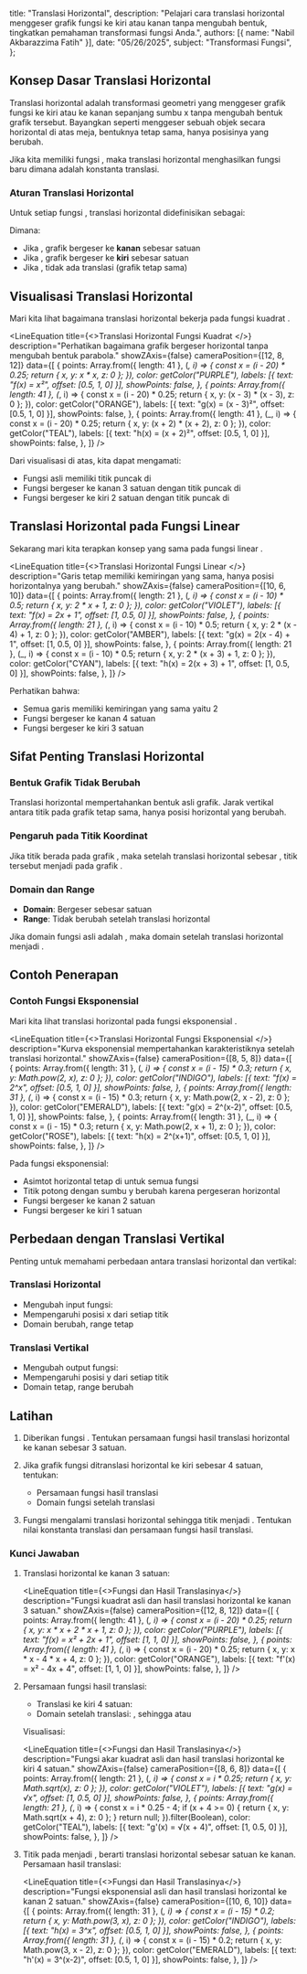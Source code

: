   title: "Translasi Horizontal",
  description: "Pelajari cara translasi horizontal menggeser grafik fungsi ke kiri atau kanan tanpa mengubah bentuk, tingkatkan pemahaman transformasi fungsi Anda.",
  authors: [{ name: "Nabil Akbarazzima Fatih" }],
  date: "05/26/2025",
  subject: "Transformasi Fungsi",
};


## Konsep Dasar Translasi Horizontal

Translasi horizontal adalah transformasi geometri yang menggeser grafik fungsi ke kiri atau ke kanan sepanjang sumbu x tanpa mengubah bentuk grafik tersebut. Bayangkan seperti menggeser sebuah objek secara horizontal di atas meja, bentuknya tetap sama, hanya posisinya yang berubah.

Jika kita memiliki fungsi <InlineMath math="f(x)" />, maka translasi horizontal menghasilkan fungsi baru <InlineMath math="g(x) = f(x - h)" /> dimana <InlineMath math="h" /> adalah konstanta translasi.

### Aturan Translasi Horizontal

Untuk setiap fungsi <InlineMath math="f(x)" />, translasi horizontal didefinisikan sebagai:

<BlockMath math="g(x) = f(x - h)" />

Dimana:
- Jika <InlineMath math="h > 0" />, grafik bergeser ke **kanan** sebesar <InlineMath math="h" /> satuan
- Jika <InlineMath math="h < 0" />, grafik bergeser ke **kiri** sebesar <InlineMath math="|h|" /> satuan
- Jika <InlineMath math="h = 0" />, tidak ada translasi (grafik tetap sama)

## Visualisasi Translasi Horizontal

Mari kita lihat bagaimana translasi horizontal bekerja pada fungsi kuadrat <InlineMath math="f(x) = x^2" />.

<LineEquation
  title={<>Translasi Horizontal Fungsi Kuadrat <InlineMath math="f(x) = x^2" /></>}
  description="Perhatikan bagaimana grafik bergeser horizontal tanpa mengubah bentuk parabola."
  showZAxis={false}
  cameraPosition={[12, 8, 12]}
  data={[
    {
      points: Array.from({ length: 41 }, (_, i) => {
        const x = (i - 20) * 0.25;
        return { x, y: x * x, z: 0 };
      }),
      color: getColor("PURPLE"),
      labels: [{ text: "f(x) = x²", offset: [0.5, 1, 0] }],
      showPoints: false,
    },
    {
      points: Array.from({ length: 41 }, (_, i) => {
        const x = (i - 20) * 0.25;
        return { x, y: (x - 3) * (x - 3), z: 0 };
      }),
      color: getColor("ORANGE"),
      labels: [{ text: "g(x) = (x - 3)²", offset: [0.5, 1, 0] }],
      showPoints: false,
    },
    {
      points: Array.from({ length: 41 }, (_, i) => {
        const x = (i - 20) * 0.25;
        return { x, y: (x + 2) * (x + 2), z: 0 };
      }),
      color: getColor("TEAL"),
      labels: [{ text: "h(x) = (x + 2)²", offset: [0.5, 1, 0] }],
      showPoints: false,
    },
  ]}
/>

Dari visualisasi di atas, kita dapat mengamati:
- Fungsi asli <InlineMath math="f(x) = x^2" /> memiliki titik puncak di <InlineMath math="(0, 0)" />
- Fungsi <InlineMath math="g(x) = (x - 3)^2" /> bergeser ke kanan 3 satuan dengan titik puncak di <InlineMath math="(3, 0)" />
- Fungsi <InlineMath math="h(x) = (x + 2)^2" /> bergeser ke kiri 2 satuan dengan titik puncak di <InlineMath math="(-2, 0)" />

## Translasi Horizontal pada Fungsi Linear

Sekarang mari kita terapkan konsep yang sama pada fungsi linear <InlineMath math="f(x) = 2x + 1" />.

<LineEquation
  title={<>Translasi Horizontal Fungsi Linear <InlineMath math="f(x) = 2x + 1" /></>}
  description="Garis tetap memiliki kemiringan yang sama, hanya posisi horizontalnya yang berubah."
  showZAxis={false}
  cameraPosition={[10, 6, 10]}
  data={[
    {
      points: Array.from({ length: 21 }, (_, i) => {
        const x = (i - 10) * 0.5;
        return { x, y: 2 * x + 1, z: 0 };
      }),
      color: getColor("VIOLET"),
      labels: [{ text: "f(x) = 2x + 1", offset: [1, 0.5, 0] }],
      showPoints: false,
    },
    {
      points: Array.from({ length: 21 }, (_, i) => {
        const x = (i - 10) * 0.5;
        return { x, y: 2 * (x - 4) + 1, z: 0 };
      }),
      color: getColor("AMBER"),
      labels: [{ text: "g(x) = 2(x - 4) + 1", offset: [1, 0.5, 0] }],
      showPoints: false,
    },
    {
      points: Array.from({ length: 21 }, (_, i) => {
        const x = (i - 10) * 0.5;
        return { x, y: 2 * (x + 3) + 1, z: 0 };
      }),
      color: getColor("CYAN"),
      labels: [{ text: "h(x) = 2(x + 3) + 1", offset: [1, 0.5, 0] }],
      showPoints: false,
    },
  ]}
/>

Perhatikan bahwa:
- Semua garis memiliki kemiringan yang sama yaitu 2
- Fungsi <InlineMath math="g(x) = 2(x - 4) + 1" /> bergeser ke kanan 4 satuan
- Fungsi <InlineMath math="h(x) = 2(x + 3) + 1" /> bergeser ke kiri 3 satuan

## Sifat Penting Translasi Horizontal

### Bentuk Grafik Tidak Berubah

Translasi horizontal mempertahankan bentuk asli grafik. Jarak vertikal antara titik pada grafik tetap sama, hanya posisi horizontal yang berubah.

### Pengaruh pada Titik Koordinat

Jika titik <InlineMath math="(a, b)" /> berada pada grafik <InlineMath math="f(x)" />, maka setelah translasi horizontal sebesar <InlineMath math="h" />, titik tersebut menjadi <InlineMath math="(a + h, b)" /> pada grafik <InlineMath math="f(x - h)" />.

### Domain dan Range

- **Domain**: Bergeser sebesar <InlineMath math="h" /> satuan
- **Range**: Tidak berubah setelah translasi horizontal

Jika domain fungsi asli adalah <InlineMath math="[c, d]" />, maka domain setelah translasi horizontal <InlineMath math="h" /> menjadi <InlineMath math="[c + h, d + h]" />.

## Contoh Penerapan

### Contoh Fungsi Eksponensial

Mari kita lihat translasi horizontal pada fungsi eksponensial <InlineMath math="f(x) = 2^x" />.

<LineEquation
  title={<>Translasi Horizontal Fungsi Eksponensial <InlineMath math="f(x) = 2^x" /></>}
  description="Kurva eksponensial mempertahankan karakteristiknya setelah translasi horizontal."
  showZAxis={false}
  cameraPosition={[8, 5, 8]}
  data={[
    {
      points: Array.from({ length: 31 }, (_, i) => {
        const x = (i - 15) * 0.3;
        return { x, y: Math.pow(2, x), z: 0 };
      }),
      color: getColor("INDIGO"),
      labels: [{ text: "f(x) = 2^x", offset: [0.5, 1, 0] }],
      showPoints: false,
    },
    {
      points: Array.from({ length: 31 }, (_, i) => {
        const x = (i - 15) * 0.3;
        return { x, y: Math.pow(2, x - 2), z: 0 };
      }),
      color: getColor("EMERALD"),
      labels: [{ text: "g(x) = 2^(x-2)", offset: [0.5, 1, 0] }],
      showPoints: false,
    },
    {
      points: Array.from({ length: 31 }, (_, i) => {
        const x = (i - 15) * 0.3;
        return { x, y: Math.pow(2, x + 1), z: 0 };
      }),
      color: getColor("ROSE"),
      labels: [{ text: "h(x) = 2^(x+1)", offset: [0.5, 1, 0] }],
      showPoints: false,
    },
  ]}
/>

Pada fungsi eksponensial:
- Asimtot horizontal tetap di <InlineMath math="y = 0" /> untuk semua fungsi
- Titik potong dengan sumbu y berubah karena pergeseran horizontal
- Fungsi <InlineMath math="g(x) = 2^{x-2}" /> bergeser ke kanan 2 satuan
- Fungsi <InlineMath math="h(x) = 2^{x+1}" /> bergeser ke kiri 1 satuan

## Perbedaan dengan Translasi Vertikal

Penting untuk memahami perbedaan antara translasi horizontal dan vertikal:

### Translasi Horizontal
- Mengubah input fungsi: <InlineMath math="f(x - h)" />
- Mempengaruhi posisi x dari setiap titik
- Domain berubah, range tetap

### Translasi Vertikal
- Mengubah output fungsi: <InlineMath math="f(x) + k" />
- Mempengaruhi posisi y dari setiap titik
- Domain tetap, range berubah

## Latihan

1. Diberikan fungsi <InlineMath math="f(x) = x^2 + 2x + 1" />. Tentukan persamaan fungsi hasil translasi horizontal ke kanan sebesar 3 satuan.

2. Jika grafik fungsi <InlineMath math="g(x) = \sqrt{x}" /> ditranslasi horizontal ke kiri sebesar 4 satuan, tentukan:
   - Persamaan fungsi hasil translasi
   - Domain fungsi setelah translasi

3. Fungsi <InlineMath math="h(x) = 3^x" /> mengalami translasi horizontal sehingga titik <InlineMath math="(0, 1)" /> menjadi <InlineMath math="(2, 1)" />. Tentukan nilai konstanta translasi dan persamaan fungsi hasil translasi.

### Kunci Jawaban

1. Translasi horizontal ke kanan 3 satuan: <InlineMath math="f'(x) = f(x - 3) = (x - 3)^2 + 2(x - 3) + 1 = x^2 - 4x + 4" />

   <LineEquation
     title={<>Fungsi <InlineMath math="f(x) = x^2 + 2x + 1" /> dan Hasil Translasinya</>}
     description="Fungsi kuadrat asli dan hasil translasi horizontal ke kanan 3 satuan."
     showZAxis={false}
     cameraPosition={[12, 8, 12]}
     data={[
       {
         points: Array.from({ length: 41 }, (_, i) => {
           const x = (i - 20) * 0.25;
           return { x, y: x * x + 2 * x + 1, z: 0 };
         }),
         color: getColor("PURPLE"),
         labels: [{ text: "f(x) = x² + 2x + 1", offset: [1, 1, 0] }],
         showPoints: false,
       },
       {
         points: Array.from({ length: 41 }, (_, i) => {
           const x = (i - 20) * 0.25;
           return { x, y: x * x - 4 * x + 4, z: 0 };
         }),
         color: getColor("ORANGE"),
         labels: [{ text: "f'(x) = x² - 4x + 4", offset: [1, 1, 0] }],
         showPoints: false,
       },
     ]}
   />

2. Persamaan fungsi hasil translasi:
    
   - Translasi ke kiri 4 satuan: <InlineMath math="g'(x) = g(x + 4) = \sqrt{x + 4}" />
   - Domain setelah translasi: <InlineMath math="x + 4 \geq 0" />, sehingga <InlineMath math="x \geq -4" /> atau <InlineMath math="[-4, \infty)" />

   Visualisasi:

   <LineEquation
     title={<>Fungsi <InlineMath math="g(x) = \sqrt{x}" /> dan Hasil Translasinya</>}
     description="Fungsi akar kuadrat asli dan hasil translasi horizontal ke kiri 4 satuan."
     showZAxis={false}
     cameraPosition={[8, 6, 8]}
     data={[
       {
         points: Array.from({ length: 21 }, (_, i) => {
           const x = i * 0.25;
           return { x, y: Math.sqrt(x), z: 0 };
         }),
         color: getColor("VIOLET"),
         labels: [{ text: "g(x) = √x", offset: [1, 0.5, 0] }],
         showPoints: false,
       },
       {
         points: Array.from({ length: 21 }, (_, i) => {
           const x = i * 0.25 - 4;
           if (x + 4 >= 0) {
             return { x, y: Math.sqrt(x + 4), z: 0 };
           }
           return null;
         }).filter(Boolean),
         color: getColor("TEAL"),
         labels: [{ text: "g'(x) = √(x + 4)", offset: [1, 0.5, 0] }],
         showPoints: false,
       },
     ]}
   />

3. Titik <InlineMath math="(0, 1)" /> pada <InlineMath math="h(x) = 3^x" /> menjadi <InlineMath math="(2, 1)" />, berarti translasi horizontal sebesar <InlineMath math="h = 2" /> satuan ke kanan.
   Persamaan hasil translasi: <InlineMath math="h'(x) = 3^{x-2}" />

   <LineEquation
     title={<>Fungsi <InlineMath math="h(x) = 3^x" /> dan Hasil Translasinya</>}
     description="Fungsi eksponensial asli dan hasil translasi horizontal ke kanan 2 satuan."
     showZAxis={false}
     cameraPosition={[10, 6, 10]}
     data={[
       {
         points: Array.from({ length: 31 }, (_, i) => {
           const x = (i - 15) * 0.2;
           return { x, y: Math.pow(3, x), z: 0 };
         }),
         color: getColor("INDIGO"),
         labels: [{ text: "h(x) = 3^x", offset: [0.5, 1, 0] }],
         showPoints: false,
       },
       {
         points: Array.from({ length: 31 }, (_, i) => {
           const x = (i - 15) * 0.2;
           return { x, y: Math.pow(3, x - 2), z: 0 };
         }),
         color: getColor("EMERALD"),
         labels: [{ text: "h'(x) = 3^(x-2)", offset: [0.5, 1, 0] }],
         showPoints: false,
       },
     ]}
   />